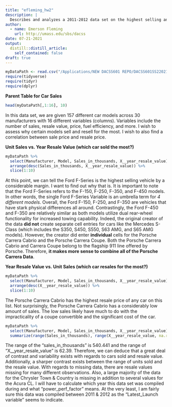 ```yaml
---
title: "efleming_hw2"
description: |
  Describes and analyzes a 2011-2012 data set on the highest selling and re-selling car models and manufacturers.
author:
  - name: Emerson Fleming
    url: http://umass.edu/sbs/dacss
date: 07-21-2021
output:
  distill::distill_article:
    self_contained: false
draft: true
---
```

```r
myDataPath <- read.csv("/Applications/NEW DACSS601 REPO/DACSS601SS22021/_data/Car_sales.csv", header=TRUE) 
require(tidyverse)
require(tidyr)
require(dplyr)
```
**Parent Table for Car Sales**
```r
head(myDataPath[,1:16], 10)
```
In this data set, we are given 157 different car models across 30 manufacturers with 16 different variables (columns). Variables include the number of sales, resale value, price, fuel efficiency, and more.
I wish to assess why certain models sell and resell for the most. I wish to also find a correlation between sale price and resale price.

**Unit Sales vs. Year Resale Value (which car sold the most?)**
```r
myDataPath %>%
  select(Manufacturer, Model, Sales_in_thousands, X__year_resale_value) %>% 
  arrange(desc(Sales_in_thousands, X__year_resale_value)) %>%
  slice(1:10)
```
At this point, we can tell the Ford F-Series is the highest selling vehicle by a considerable margin. I want to find out why that is. 
It is important to note that the Ford F-Series refers to the F-150, F-250, F-350, and F-450 models. In other words, the single Ford F-Series Variable is an umbrella term for *4 different models*. Overall, the Ford F-150, F-250, and F-350 are vehicles that have stark physical differences all around. Contrastingly, the Ford F-450 and F-350 are relatively similar as both models utilize dual rear-wheel functionality for increased towing capability. 
Indeed, the original creator of the data **did not** create separate cell entries for cars like the Mercedes S-Class (which includes the S350, S450, S550, S63 AMG, and S65 AMG models). However, the creator did enter **individual** cells for the Porsche Carrera Cabrio and the Porsche Carrera Coupe. Both the Porsche Carrera Cabrio and Carrera Coupe belong to the flagship 911 line offered by Porsche. Therefore, **it makes more sense to combine all of the Porsche Carrera Data**.

**Year Resale Value vs. Unit Sales (which car resales for the most?)**
```r
myDataPath %>%
  select(Manufacturer, Model, Sales_in_thousands, X__year_resale_value) %>% 
  arrange(desc(X__year_resale_value)) %>%
  slice(1:10)
```
The Porsche Carrera Cabrio has the highest resale price of any car on this list. Not surprisingly, the Porsche Carrera Cabrio has a considerably low amount of sales. The low sales likely have much to do with the impracticality of a coupe convertible and the significant cost of the car. 

```r
myDataPath %>%
  select(Manufacturer, Model, Sales_in_thousands, X__year_resale_value) %>%
  summarize(range(Sales_in_thousands), range(X__year_resale_value, na.rm = TRUE))
```
The range of the "sales_in_thousands" is 540.441 and the range of "X__year_resale_value" is 62.39. Therefore, we can deduce that a great deal of contrast and variability exists with regards to cars sold and resale value. Additionally, a sharper contrast exists between the range of units sold and the resale value. 
With regards to missing data, there are resale values missing for many different observations. Also, a large majority of the data for the Chrysler Town & Country is missing in addition to several values for the Acura CL. 
I will have to calculate which year this data set was compiled during and what "power_perf_factor" means. At the very least, I am fairly sure this data was compiled between 2011 & 2012 as the "Latest_Launch variable" seems to indicate.
